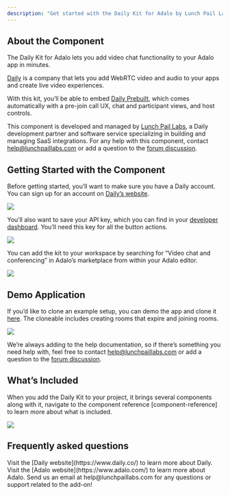 ```yaml
---
description: "Get started with the Daily Kit for Adalo by Lunch Pail Labs."
---
```


## About the Component

The Daily Kit for Adalo lets you add video chat functionality to your Adalo app in minutes.

[Daily](https://www.daily.co/) is a company that lets you add WebRTC video and audio to your apps and create live video experiences.

With this kit, you’ll be able to embed [Daily Prebuilt](https://www.daily.co/prebuilt), which comes automatically with a pre-join call UX, chat and participant views, and host controls.

This component is developed and managed by [Lunch Pail Labs](https://lunchpaillabs.com/), a Daily development partner and software service specializing in building and managing SaaS integrations. For any help with this component, contact [help@lunchpaillabs.com](mailto:help@lunchpaillabs.com) or add a question to the [forum discussion](https://forum.adalo.com/t/coming-soon-free-daily-co-video-chat-component/24154).

## Getting Started with the Component

Before getting started, you’ll want to make sure you have a Daily account. You can sign up for an account on [Daily’s website](https://dashboard.daily.co/signup).

<Frame>
  <img src="https://file.notion.so/f/f/480f0932-72ea-496f-a70d-3632da8d6e99/96f89b16-6adc-4ee9-8ad2-dc48789e5e10/Signup.gif?table=block&id=72ca6d92-836b-43fc-b7f1-bac09e9045dc&spaceId=480f0932-72ea-496f-a70d-3632da8d6e99&expirationTimestamp=1723845600000&signature=2HUUsaO6HZduofwEL3d2DrMSYKZqR61eiU1rkM2BRBg&downloadName=Signup.gif" />
</Frame>

You’ll also want to save your API key, which you can find in your [developer dashboard](https://dashboard.daily.co/developers). You’ll need this key for all the button actions.

<Frame>
  <img src="https://file.notion.so/f/f/480f0932-72ea-496f-a70d-3632da8d6e99/170eb8bf-dca6-4d67-96c9-d3c8fb1d2311/CleanShot_2023-11-28_at_14.07.222x.png?table=block&id=770e4d56-c762-4672-b239-1779b2ecd0a8&spaceId=480f0932-72ea-496f-a70d-3632da8d6e99&expirationTimestamp=1723845600000&signature=cpMUBSoW2ldgt57qHjlPGM0XZc3MsUie-AlMjRsMsNY&downloadName=CleanShot+2023-11-28+at+14.07.22%402x.png" />
</Frame>

You can add the kit to your workspace by searching for “Video chat and conferencing” in Adalo’s marketplace from within your Adalo editor.

<Frame>
  <img src="https://file.notion.so/f/f/480f0932-72ea-496f-a70d-3632da8d6e99/9de6cf12-7fae-4740-95e2-02d337832056/downloading_the_component.gif?table=block&id=61844335-51c7-44b8-811c-1fb9fa999df9&spaceId=480f0932-72ea-496f-a70d-3632da8d6e99&expirationTimestamp=1723845600000&signature=rnNmKpRhBfddqu3KbJryewUNo81bxclmvbbm0G4LgQs&downloadName=downloading+the+component.gif" />
</Frame>

## Demo Application

If you’d like to clone an example setup, you can demo the app and clone it [here](https://previewer.adalo.com/cd2ebd72-9e57-468e-aaa5-fd6eec972283). The cloneable includes creating rooms that expire and joining rooms.

<Frame>
  <img src="https://file.notion.so/f/f/480f0932-72ea-496f-a70d-3632da8d6e99/42d7078f-3317-43eb-8aea-52c293e185cd/CleanShot_2023-11-28_at_14.25.392x.png?table=block&id=14565950-8eee-489f-bf63-f85923c981d4&spaceId=480f0932-72ea-496f-a70d-3632da8d6e99&expirationTimestamp=1723845600000&signature=NtGES8J7cTexGYfZUYL5adNogrlpB5JMrrrWQvo1Ppg&downloadName=CleanShot+2023-11-28+at+14.25.39%402x.png" />
</Frame>

We’re always adding to the help documentation, so if there’s something you need help with, feel free to contact [help@lunchpaillabs.com](mailto:help@lunchpaillabs.com) or add a question to the [forum discussion](https://forum.adalo.com/t/coming-soon-free-daily-co-video-chat-component/24154).

## What’s Included

When you add the Daily Kit to your project, it brings several components along with it, navigate to the component reference [component-reference] to learn more about what is included.

<Frame>
  <img src="https://file.notion.so/f/f/480f0932-72ea-496f-a70d-3632da8d6e99/783f551c-bb56-46ef-879a-b67eb83f7ca1/Screen_Shot_2022-10-10_at_5.49.10_PM.png?table=block&id=7fde6768-3e2a-483c-8d99-06de35a30596&spaceId=480f0932-72ea-496f-a70d-3632da8d6e99&expirationTimestamp=1723845600000&signature=Nmdgompmb1FkdDOTD2O2ptQW5Us3mPYB56g21fEjXgc&downloadName=Screen+Shot+2022-10-10+at+5.49.10+PM.png" />
</Frame>

## Frequently asked questions

<AccordionGroup>
  <Accordion title="Where can I learn more about Daily?">
    Visit the [Daily website](https://www.daily.co/) to learn more about Daily.
  </Accordion>
  <Accordion title="Where can I learn more about Adalo?">
    Visit the [Adalo website](https://www.adalo.com/) to learn more about Adalo.
  </Accordion>
</AccordionGroup>

<CardGroup cols={1}>
  <Card
    title="Need help of have a request?"
    icon="envelope"
    href="mailto:help@lunchpaillabs.com"
  >
    Send us an email at help@lunchpaillabs.com for any questions or support
    related to the add-on!
  </Card>
</CardGroup>
